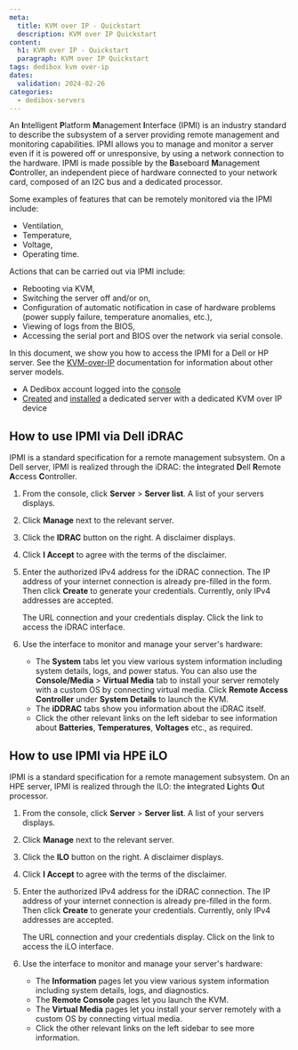 ```yaml
---
meta:
  title: KVM over IP - Quickstart
  description: KVM over IP Quickstart
content:
  h1: KVM over IP - Quickstart
  paragraph: KVM over IP Quickstart
tags: dedibox kvm over-ip
dates:
  validation: 2024-02-26
categories:
  - dedibox-servers
---
```


An **I**ntelligent **P**latform **M**anagement **I**nterface (IPMI) is an industry standard to describe the subsystem of a server providing remote management and monitoring capabilities. IPMI allows you to manage and monitor a server even if it is powered off or unresponsive, by using a network connection to the hardware. IPMI is made possible by the **B**aseboard **M**anagement **C**ontroller, an independent piece of hardware connected to your network card, composed of an I2C bus and a dedicated processor.

Some examples of features that can be remotely monitored via the IPMI include:

  - Ventilation,
  - Temperature,
  - Voltage,
  - Operating time.

Actions that can be carried out via IPMI include:

  - Rebooting via KVM,
  - Switching the server off and/or on,
  - Configuration of automatic notification in case of hardware problems (power supply failure, temperature anomalies, etc.),
  - Viewing of logs from the BIOS,
  - Accessing the serial port and BIOS over the network via serial console.

In this document, we show you how to access the IPMI for a Dell or HP server. See the [KVM-over-IP](/dedibox/kvm-over-ip/) documentation for information about other server models.

<Macro id="requirements" />

- A Dedibox account logged into the [console](https://console.online.net/)
- [Created](/dedibox/dedicated-servers/how-to/order-a-server) and [installed](/dedibox/dedicated-servers/how-to/install-a-server) a dedicated server with a dedicated KVM over IP device

## How to use IPMI via Dell iDRAC

IPMI is a standard specification for a remote management subsystem. On a Dell server, IPMI is realized through the iDRAC: the **i**ntegrated **D**ell **R**emote **A**ccess **C**ontroller.

1. From the console, click **Server** > **Server list**. A list of your servers displays.
2. Click **Manage** next to the relevant server.
3. Click the **IDRAC** button on the right. A disclaimer displays.
4. Click **I Accept** to agree with the terms of the disclaimer.
5. Enter the authorized IPv4 address for the iDRAC connection. The IP address of your internet connection is already pre-filled in the form. Then click **Create** to generate your credentials.
    <Message type="note">
      Currently, only IPv4 addresses are accepted.
    </Message>

    The URL connection and your credentials display. Click the link to access the iDRAC interface.

    <Lightbox src="scaleway-idrac.webp" alt="" />
6. Use the interface to monitor and manage your server's hardware:
    - The **System** tabs let you view various system information including system details, logs, and power status. You can also use the **Console/Media** > **Virtual Media** tab to install your server remotely with a custom OS by connecting virtual media. Click **Remote Access Controller** under **System Details** to launch the KVM.
    - The **iDDRAC** tabs show you information about the iDRAC itself.
    - Click the other relevant links on the left sidebar to see information about **Batteries**, **Temperatures**, **Voltages** etc., as required.

## How to use IPMI via HPE iLO

IPMI is a standard specification for a remote management subsystem. On an HPE server, IPMI is realized through the ILO: the **i**ntegrated **L**ights **O**ut processor.

1. From the console, click **Server** > **Server list**. A list of your servers displays.
2. Click **Manage** next to the relevant server.
3. Click the **ILO** button on the right. A disclaimer displays.
4. Click **I Accept** to agree with the terms of the disclaimer.
5. Enter the authorized IPv4 address for the iDRAC connection. The IP address of your internet connection is already pre-filled in the form. Then click **Create** to generate your credentials.
    <Message type="note">
      Currently, only IPv4 addresses are accepted.
    </Message>

    The URL connection and your credentials display. Click on the link to access the iLO interface.

    <Lightbox src="scaleway-ilo.webp" alt="" />
6. Use the interface to monitor and manage your server's hardware:
    - The **Information** pages let you view various system information including system details, logs, and diagnostics.
    - The **Remote Console** pages let you launch the KVM.
    - The **Virtual Media** pages let you install your server remotely with a custom OS by connecting virtual media.
    - Click the other relevant links on the left sidebar to see more information.


